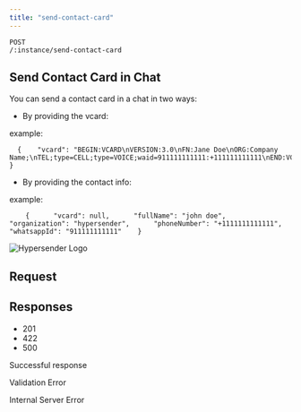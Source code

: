 ```yaml
---
title: "send-contact-card"
---
```


```
POST 
/:instance/send-contact-card
```

## Send Contact Card in Chat[​](#send-contact-card-in-chat "Direct link to Send Contact Card in Chat")

You can send a contact card in a chat in two ways:

* By providing the vcard:

example:

```
  {    "vcard": "BEGIN:VCARD\nVERSION:3.0\nFN:Jane Doe\nORG:Company Name;\nTEL;type=CELL;type=VOICE;waid=911111111111:+111111111111\nEND:VCARD"  }
```

* By providing the contact info:

example:

```
    {      "vcard": null,      "fullName": "john doe",      "organization": "hypersender",      "phoneNumber": "+1111111111111",      "whatsappId": "911111111111"    }
```

![Hypersender Logo](/images/docs/whatsapp/img/send-contact-card.png)

## Request[​](#request "Direct link to Request")

## Responses[​](#responses "Direct link to Responses")

* 201
* 422
* 500

Successful response

Validation Error

Internal Server Error
